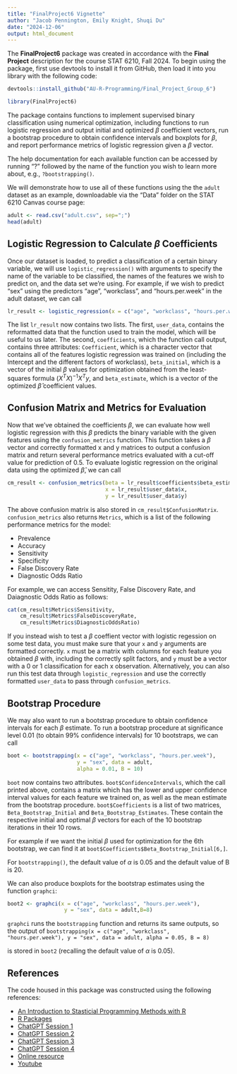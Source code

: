 ```yaml
---
title: "FinalProject6 Vignette"
author: "Jacob Pennington, Emily Knight, Shuqi Du"
date: "2024-12-06"
output: html_document
---
```


The **FinalProject6** package was created in accordance with the **Final Project** description for the course STAT 6210, Fall 2024. To begin using the package, first use devtools to install it from GitHub, then load it into you library with the following code:

```r
devtools::install_github("AU-R-Programming/Final_Project_Group_6")
```
```r
library(FinalProject6)
```

The package contains functions to implement supervised binary classification using numerical optimization, including functions to run logistic regression and output initial and optimized $\beta$ coefficient vectors, run a bootstrap procedure to obtain confidence intervals and boxplots for $\beta,$ and report performance metrics of logistic regression given a $\beta$ vector.

The help documentation for each available function can be accessed by running "?" followed by the name of the function you wish to learn more about, e.g., `?bootstrapping()`.

We will demonstrate how to use all of these functions using the the `adult` dataset as an example, downloadable via the "Data" folder on the STAT 6210 Canvas course page:

```r
adult <- read.csv("adult.csv", sep=";")
head(adult)
```

## Logistic Regression to Calculate $\beta$ Coefficients

Once our dataset is loaded, to predict a classification of a certain binary variable, we will use `logistic_regression()` with arguments to specify the name of the variable to be classified, the names of the features we wish to predict on, and the data set we're using. For example, if we wish to predict "sex" using the predictors "age", "workclass", and "hours.per.week" in the adult dataset, we can call


```r
lr_result <- logistic_regression(x = c("age", "workclass", "hours.per.week"), y = "sex", data = adult)
```

The list `lr_result` now contains two lists. The first, `user_data`, contains the reformatted data that the function used to train the model, which will be useful to us later. The second, `coefficients`, which the function call output, contains three attributes: `Coefficient`, which is a character vector that contains all of the features logistic regression was trained on (including the Intercept and the different factors of workclass), `beta_initial`, which is a vector of the initial $\beta$ values for optimization obtained from the least-squares formula $(X^{T}X)^{-1}X^{T}y$, and `beta_estimate`, which is a vector of the optimized $\hat{\beta}$ coefficient values. 

## Confusion Matrix and Metrics for Evaluation##

Now that we've obtained the coefficients $\beta$, we can evaluate how well logistic regression with this $\beta$ predicts the binary variable with the given features using the `confusion_metrics` function. This function takes a $\beta$ vector and correctly formatted x and y matrices to output a confusion matrix and return several performance metrics evaluated with a cut-off value for prediction of 0.5. To evaluate logistic regression on the original data using the optimized $\hat{\beta}$, we can call

```r
cm_result <- confusion_metrics(beta = lr_result$coefficients$beta_estimate,
                               x = lr_result$user_data$x,
                               y = lr_result$user_data$y)
```


The above confusion matrix is also stored in `cm_result$ConfusionMatrix`. `confusion_metrics` also returns `Metrics`, which is a list of the following performance metrics for the model:

  * Prevalence
  * Accuracy
  * Sensitivity
  * Specificity
  * False Discovery Rate
  * Diagnostic Odds Ratio
  
For example, we can access Sensitity, False Discovery Rate, and Daiagnostic Odds Ratio as follows:

```r
cat(cm_result$Metrics$Sensitivity,
    cm_result$Metrics$FalseDiscoveryRate,
    cm_result$Metrics$DiagnosticOddsRatio)
```
    
If you instead wish to test a $\beta$ coeffient vector with logistic regession on some test data, you must make sure that your `x` and `y` arguments are formatted correctly. `x` must be a matrix with columns for each feature you obtained $\beta$ with, including the correctly split factors, and `y` must be a vector with a 0 or 1 classification for each x observation. Alternatively, you can also run this test data through `logistic_regression` and use the correctly formatted `user_data` to pass through `confusion_metrics`.

## Bootstrap Procedure

We may also want to run a bootstrap procedure to obtain confidence intervals for each $\beta$ estimate. To run a bootstrap procedure at significance level $0.01$ (to obtain $99\%$ confidence intervals) for $10$ bootstraps, we can call

```r
boot <- bootstrapping(x = c("age", "workclass", "hours.per.week"),
                      y = "sex", data = adult,
                      alpha = 0.01, B = 10)
```

`boot` now contains two attributes. `boot$ConfidenceIntervals`, which the call printed above, contains a matrix which has the lower and upper confidence interval values for each feature we trained on, as well as the mean estimate from the bootstrap procedure. `boot$Coefficients` is a list of two matrices, `Beta_Bootstrap_Initial` and `Beta_Bootstrap_Estimates`. These contain the respective initial and optimal $\beta$ vectors for each of the 10 bootstrap iterations in their 10 rows. 

For example if we want the initial $\beta$ used for optimization for the 6th bootstrap, we can find it at `boot$Coefficients$Beta_Bootstrap_Initial[6,]`.

For `bootstrapping()`, the default value of $\alpha$ is 0.05 and the default value of B is 20.

We can also produce boxplots for the bootstrap estimates using the function `graphci`:
  
```r
boot2 <- graphci(x = c("age", "workclass", "hours.per.week"),
                  y = "sex", data = adult,B=8)
```

`graphci` runs the `bootstrapping` function and returns its same outputs, so the output of `bootstrapping(x = c("age", "workclass", "hours.per.week"), y = "sex", data = adult, alpha = 0.05, B = 8)`  

is stored in `boot2` (recalling the default value of $\alpha$ is 0.05).

## References
The code housed in this package was constructed using the following references:

* [An Introduction to Stasticial Programming Methods with R](https://smac-group.github.io/ds/)
* [R Packages](https://r-pkgs.org/)
* [ChatGPT Session 1](https://chatgpt.com/share/67530d7b-2054-800d-b448-d3d9de3c9fc1)
* [ChatGPT Session 2](https://chatgpt.com/share/67530dff-cbe0-800d-a6e6-a91c9471a679)
* [ChatGPT Session 3](https://chatgpt.com/share/67530dd6-4118-800d-aefc-036405427eed)
* [ChatGPT Session 4](https://chatgpt.com/share/675322c7-60a0-8001-b522-6fde86e760c4)
* [Online resource](https://www.geeksforgeeks.org/understanding-logistic-regression/)
* [Youtube](https://youtu.be/xyKg6QAeB9s?si=kV5pgaCXtPyahnG0)
